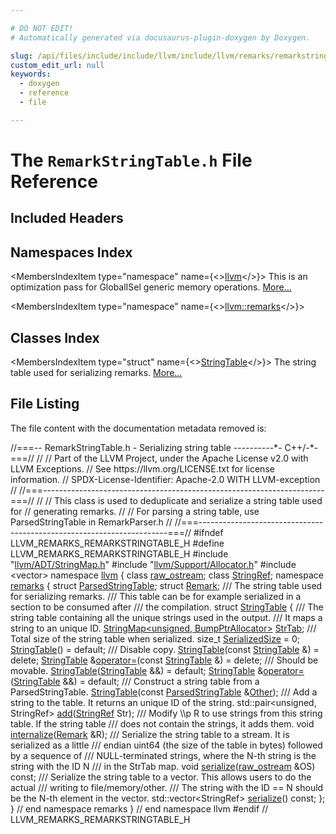 ```yaml
---

# DO NOT EDIT!
# Automatically generated via docusaurus-plugin-doxygen by Doxygen.

slug: /api/files/include/include/llvm/include/llvm/remarks/remarkstringtable-h
custom_edit_url: null
keywords:
  - doxygen
  - reference
  - file

---
```





# The `RemarkStringTable.h` File Reference

<DoxygenPage pluginConfig={pluginConfig}>



## Included Headers

<IncludesList>
<IncludesListItem
  filePath="llvm/ADT/StringMap.h"
  permalink="/docs/api/files/include/include/llvm/include/llvm/adt/stringmap-h"
  isLocal="true" />
<IncludesListItem
  filePath="llvm/Support/Allocator.h"
  permalink="/docs/api/files/include/include/llvm/include/llvm/support/allocator-h"
  isLocal="true" />
<IncludesListItem
  filePath="vector"
  permalink=""
  isLocal="false" />
</IncludesList>

## Namespaces Index

<MembersIndex>

<MembersIndexItem
  type="namespace"
  name={<><a href="/docs/api/namespaces/llvm">llvm</a></>}>
This is an optimization pass for GlobalISel generic memory operations. <a href="/docs/api/namespaces/llvm/#details">More...</a>
</MembersIndexItem>

<MembersIndexItem
  type="namespace"
  name={<><a href="/docs/api/namespaces/llvm/remarks">llvm::remarks</a></>}>
</MembersIndexItem>

</MembersIndex>

## Classes Index

<MembersIndex>

<MembersIndexItem
  type="struct"
  name={<><a href="/docs/api/structs/llvm/remarks/stringtable">StringTable</a></>}>
The string table used for serializing remarks. <a href="/docs/api/structs/llvm/remarks/stringtable/#details">More...</a>
</MembersIndexItem>

</MembersIndex>


## File Listing

The file content with the documentation metadata removed is:

<ProgramListing>

<Link id="l00001" /><CodeLine lineNumber="1"><span class="doxyHighlightComment">//===-- RemarkStringTable.h - Serializing string table ----------&#42;- C++/-&#42;-===//</span></CodeLine>
<Link id="l00002" /><CodeLine lineNumber="2"><span class="doxyHighlightComment">//</span></CodeLine>
<Link id="l00003" /><CodeLine lineNumber="3"><span class="doxyHighlightComment">// Part of the LLVM Project, under the Apache License v2.0 with LLVM Exceptions.</span></CodeLine>
<Link id="l00004" /><CodeLine lineNumber="4"><span class="doxyHighlightComment">// See https://llvm.org/LICENSE.txt for license information.</span></CodeLine>
<Link id="l00005" /><CodeLine lineNumber="5"><span class="doxyHighlightComment">// SPDX-License-Identifier: Apache-2.0 WITH LLVM-exception</span></CodeLine>
<Link id="l00006" /><CodeLine lineNumber="6"><span class="doxyHighlightComment">//</span></CodeLine>
<Link id="l00007" /><CodeLine lineNumber="7"><span class="doxyHighlightComment">//===----------------------------------------------------------------------===//</span></CodeLine>
<Link id="l00008" /><CodeLine lineNumber="8"><span class="doxyHighlightComment">//</span></CodeLine>
<Link id="l00009" /><CodeLine lineNumber="9"><span class="doxyHighlightComment">// This class is used to deduplicate and serialize a string table used for</span></CodeLine>
<Link id="l00010" /><CodeLine lineNumber="10"><span class="doxyHighlightComment">// generating remarks.</span></CodeLine>
<Link id="l00011" /><CodeLine lineNumber="11"><span class="doxyHighlightComment">//</span></CodeLine>
<Link id="l00012" /><CodeLine lineNumber="12"><span class="doxyHighlightComment">// For parsing a string table, use ParsedStringTable in RemarkParser.h</span></CodeLine>
<Link id="l00013" /><CodeLine lineNumber="13"><span class="doxyHighlightComment">//</span></CodeLine>
<Link id="l00014" /><CodeLine lineNumber="14"><span class="doxyHighlightComment">//===----------------------------------------------------------------------===//</span></CodeLine>
<Link id="l00015" /><CodeLine lineNumber="15"></CodeLine>
<Link id="l00016" /><CodeLine lineNumber="16"><span class="doxyHighlightPreprocessor">#ifndef LLVM&#95;REMARKS&#95;REMARKSTRINGTABLE&#95;H</span></CodeLine>
<Link id="l00017" /><CodeLine lineNumber="17"><span class="doxyHighlightPreprocessor">#define LLVM&#95;REMARKS&#95;REMARKSTRINGTABLE&#95;H</span></CodeLine>
<Link id="l00018" /><CodeLine lineNumber="18"></CodeLine>
<Link id="l00019" /><CodeLine lineNumber="19"><span class="doxyHighlightPreprocessor">#include &quot;<a href="/docs/api/files/include/include/llvm/include/llvm/adt/stringmap-h">llvm/ADT/StringMap.h</a>&quot;</span></CodeLine>
<Link id="l00020" /><CodeLine lineNumber="20"><span class="doxyHighlightPreprocessor">#include &quot;<a href="/docs/api/files/include/include/llvm/include/llvm/support/allocator-h">llvm/Support/Allocator.h</a>&quot;</span></CodeLine>
<Link id="l00021" /><CodeLine lineNumber="21"><span class="doxyHighlightPreprocessor">#include &lt;vector&gt;</span></CodeLine>
<Link id="l00022" /><CodeLine lineNumber="22"></CodeLine>
<Link id="l00023" /><CodeLine lineNumber="23"><span class="doxyHighlightKeyword">namespace </span><span class="doxyHighlight"><a href="/docs/api/namespaces/llvm">llvm</a> &#123;</span></CodeLine>
<Link id="l00024" /><CodeLine lineNumber="24"></CodeLine>
<Link id="l00025" /><CodeLine lineNumber="25"><span class="doxyHighlightKeyword">class </span><span class="doxyHighlight"><a href="/docs/api/classes/llvm/raw-ostream">raw&#95;ostream</a>;</span></CodeLine>
<Link id="l00026" /><CodeLine lineNumber="26"><span class="doxyHighlightKeyword">class </span><span class="doxyHighlight"><a href="/docs/api/classes/llvm/stringref">StringRef</a>;</span></CodeLine>
<Link id="l00027" /><CodeLine lineNumber="27"></CodeLine>
<Link id="l00028" /><CodeLine lineNumber="28"><span class="doxyHighlightKeyword">namespace </span><span class="doxyHighlight"><a href="/docs/api/namespaces/llvm/remarks">remarks</a> &#123;</span></CodeLine>
<Link id="l00029" /><CodeLine lineNumber="29"></CodeLine>
<Link id="l00030" /><CodeLine lineNumber="30"><span class="doxyHighlightKeyword">struct </span><span class="doxyHighlight"><a href="/docs/api/structs/llvm/remarks/parsedstringtable">ParsedStringTable</a>;</span></CodeLine>
<Link id="l00031" /><CodeLine lineNumber="31"><span class="doxyHighlightKeyword">struct </span><span class="doxyHighlight"><a href="/docs/api/structs/llvm/remarks/remark">Remark</a>;</span></CodeLine>
<Link id="l00032" /><CodeLine lineNumber="32"></CodeLine>
<Link id="l00033" /><CodeLine lineNumber="33"><span class="doxyHighlightComment">/// The string table used for serializing remarks.</span></CodeLine>
<Link id="l00034" /><CodeLine lineNumber="34"><span class="doxyHighlightComment">/// This table can be for example serialized in a section to be consumed after</span></CodeLine>
<Link id="l00035" /><CodeLine lineNumber="35"><span class="doxyHighlightComment">/// the compilation.</span></CodeLine>
<Link id="l00036" /><CodeLine lineNumber="36" lineLink="/docs/api/structs/llvm/remarks/stringtable"><span class="doxyHighlightKeyword">struct </span><span class="doxyHighlight"><a href="/docs/api/structs/llvm/remarks/stringtable/#a1b672d576b8ec8aba6a7c374f98f0b77">StringTable</a> &#123;</span></CodeLine>
<Link id="l00037" /><CodeLine lineNumber="37"><span class="doxyHighlightComment">  /// The string table containing all the unique strings used in the output.</span></CodeLine>
<Link id="l00038" /><CodeLine lineNumber="38"><span class="doxyHighlightComment">  /// It maps a string to an unique ID.</span></CodeLine>
<Link id="l00039" /><CodeLine lineNumber="39" lineLink="/docs/api/structs/llvm/remarks/stringtable/#a6b9ea0ddb6059ba10219d79eee49ea4a"><span class="doxyHighlight">  <a href="/docs/api/classes/llvm/stringmap">StringMap&lt;unsigned, BumpPtrAllocator&gt;</a> <a href="/docs/api/structs/llvm/remarks/stringtable/#a6b9ea0ddb6059ba10219d79eee49ea4a">StrTab</a>;</span></CodeLine>
<Link id="l00040" /><CodeLine lineNumber="40"><span class="doxyHighlightComment">  /// Total size of the string table when serialized.</span></CodeLine>
<Link id="l00041" /><CodeLine lineNumber="41" lineLink="/docs/api/structs/llvm/remarks/stringtable/#a2f051e00af51868a0ff39edc68c8023c"><span class="doxyHighlight">  </span><span class="doxyHighlightKeywordType">size&#95;t</span><span class="doxyHighlight"> <a href="/docs/api/structs/llvm/remarks/stringtable/#a2f051e00af51868a0ff39edc68c8023c">SerializedSize</a> = 0;</span></CodeLine>
<Link id="l00042" /><CodeLine lineNumber="42"></CodeLine>
<Link id="l00043" /><CodeLine lineNumber="43" lineLink="/docs/api/structs/llvm/remarks/stringtable/#a1b672d576b8ec8aba6a7c374f98f0b77"><span class="doxyHighlight">  <a href="/docs/api/structs/llvm/remarks/stringtable/#a1b672d576b8ec8aba6a7c374f98f0b77">StringTable</a>() = </span><span class="doxyHighlightKeywordFlow">default</span><span class="doxyHighlight">;</span></CodeLine>
<Link id="l00044" /><CodeLine lineNumber="44"></CodeLine>
<Link id="l00045" /><CodeLine lineNumber="45"><span class="doxyHighlightComment">  /// Disable copy.</span></CodeLine>
<Link id="l00046" /><CodeLine lineNumber="46" lineLink="/docs/api/structs/llvm/remarks/stringtable/#adbfbea2198f28e8d9ce1319c57e3b3d6"><span class="doxyHighlight">  <a href="/docs/api/structs/llvm/remarks/stringtable/#adbfbea2198f28e8d9ce1319c57e3b3d6">StringTable</a>(</span><span class="doxyHighlightKeyword">const</span><span class="doxyHighlight"> <a href="/docs/api/structs/llvm/remarks/stringtable/#a1b672d576b8ec8aba6a7c374f98f0b77">StringTable</a> &amp;) = </span><span class="doxyHighlightKeyword">delete</span><span class="doxyHighlight">;</span></CodeLine>
<Link id="l00047" /><CodeLine lineNumber="47" lineLink="/docs/api/structs/llvm/remarks/stringtable/#a9f82b10bdbd6641190831bf7d84f714e"><span class="doxyHighlight">  <a href="/docs/api/structs/llvm/remarks/stringtable/#a1b672d576b8ec8aba6a7c374f98f0b77">StringTable</a> &amp;<a href="/docs/api/structs/llvm/remarks/stringtable/#a9f82b10bdbd6641190831bf7d84f714e">operator=</a>(</span><span class="doxyHighlightKeyword">const</span><span class="doxyHighlight"> <a href="/docs/api/structs/llvm/remarks/stringtable/#a1b672d576b8ec8aba6a7c374f98f0b77">StringTable</a> &amp;) = </span><span class="doxyHighlightKeyword">delete</span><span class="doxyHighlight">;</span></CodeLine>
<Link id="l00048" /><CodeLine lineNumber="48"><span class="doxyHighlightComment">  /// Should be movable.</span></CodeLine>
<Link id="l00049" /><CodeLine lineNumber="49" lineLink="/docs/api/structs/llvm/remarks/stringtable/#a7f4ff68facfd497bc8d98da0fc7b178b"><span class="doxyHighlight">  <a href="/docs/api/structs/llvm/remarks/stringtable/#a7f4ff68facfd497bc8d98da0fc7b178b">StringTable</a>(<a href="/docs/api/structs/llvm/remarks/stringtable/#a1b672d576b8ec8aba6a7c374f98f0b77">StringTable</a> &amp;&amp;) = </span><span class="doxyHighlightKeywordFlow">default</span><span class="doxyHighlight">;</span></CodeLine>
<Link id="l00050" /><CodeLine lineNumber="50" lineLink="/docs/api/structs/llvm/remarks/stringtable/#a2afb4a816099f8ce44ae6ff1361516ef"><span class="doxyHighlight">  <a href="/docs/api/structs/llvm/remarks/stringtable/#a1b672d576b8ec8aba6a7c374f98f0b77">StringTable</a> &amp;<a href="/docs/api/structs/llvm/remarks/stringtable/#a2afb4a816099f8ce44ae6ff1361516ef">operator=</a>(<a href="/docs/api/structs/llvm/remarks/stringtable/#a1b672d576b8ec8aba6a7c374f98f0b77">StringTable</a> &amp;&amp;) = </span><span class="doxyHighlightKeywordFlow">default</span><span class="doxyHighlight">;</span></CodeLine>
<Link id="l00051" /><CodeLine lineNumber="51"></CodeLine>
<Link id="l00052" /><CodeLine lineNumber="52"><span class="doxyHighlightComment">  /// Construct a string table from a ParsedStringTable.</span></CodeLine>
<Link id="l00053" /><CodeLine lineNumber="53"><span class="doxyHighlight">  <a href="/docs/api/structs/llvm/remarks/stringtable/#a1b672d576b8ec8aba6a7c374f98f0b77">StringTable</a>(</span><span class="doxyHighlightKeyword">const</span><span class="doxyHighlight"> <a href="/docs/api/structs/llvm/remarks/parsedstringtable">ParsedStringTable</a> &amp;<a href="/docs/api/namespaces/llvm/#a9eb4f5b98b70ee4fab9614ed58282c1fa6311ae17c1ee52b36e68aaf4ad066387">Other</a>);</span></CodeLine>
<Link id="l00054" /><CodeLine lineNumber="54"></CodeLine>
<Link id="l00055" /><CodeLine lineNumber="55"><span class="doxyHighlightComment">  /// Add a string to the table. It returns an unique ID of the string.</span></CodeLine>
<Link id="l00056" /><CodeLine lineNumber="56"><span class="doxyHighlight">  std::pair&lt;unsigned, StringRef&gt; <a href="/docs/api/structs/llvm/remarks/stringtable/#ae2e87ab6e6926b438f4d10e5ed1f33d6">add</a>(<a href="/docs/api/classes/llvm/stringref">StringRef</a> Str);</span></CodeLine>
<Link id="l00057" /><CodeLine lineNumber="57"><span class="doxyHighlightComment">  /// Modify \\p R to use strings from this string table. If the string table</span></CodeLine>
<Link id="l00058" /><CodeLine lineNumber="58"><span class="doxyHighlightComment">  /// does not contain the strings, it adds them.</span></CodeLine>
<Link id="l00059" /><CodeLine lineNumber="59"><span class="doxyHighlight">  </span><span class="doxyHighlightKeywordType">void</span><span class="doxyHighlight"> <a href="/docs/api/structs/llvm/remarks/stringtable/#a3f58ed47dc2581869528b5478cd04ded">internalize</a>(<a href="/docs/api/structs/llvm/remarks/remark">Remark</a> &amp;R);</span></CodeLine>
<Link id="l00060" /><CodeLine lineNumber="60"><span class="doxyHighlightComment">  /// Serialize the string table to a stream. It is serialized as a little</span></CodeLine>
<Link id="l00061" /><CodeLine lineNumber="61"><span class="doxyHighlightComment">  /// endian uint64 (the size of the table in bytes) followed by a sequence of</span></CodeLine>
<Link id="l00062" /><CodeLine lineNumber="62"><span class="doxyHighlightComment">  /// NULL-terminated strings, where the N-th string is the string with the ID N</span></CodeLine>
<Link id="l00063" /><CodeLine lineNumber="63"><span class="doxyHighlightComment">  /// in the StrTab map.</span></CodeLine>
<Link id="l00064" /><CodeLine lineNumber="64"><span class="doxyHighlight">  </span><span class="doxyHighlightKeywordType">void</span><span class="doxyHighlight"> <a href="/docs/api/structs/llvm/remarks/stringtable/#a2b58d23a2b774b24b57b6207440887af">serialize</a>(<a href="/docs/api/classes/llvm/raw-ostream">raw&#95;ostream</a> &amp;OS) </span><span class="doxyHighlightKeyword">const</span><span class="doxyHighlight">;</span></CodeLine>
<Link id="l00065" /><CodeLine lineNumber="65"><span class="doxyHighlightComment">  /// Serialize the string table to a vector. This allows users to do the actual</span></CodeLine>
<Link id="l00066" /><CodeLine lineNumber="66"><span class="doxyHighlightComment">  /// writing to file/memory/other.</span></CodeLine>
<Link id="l00067" /><CodeLine lineNumber="67"><span class="doxyHighlightComment">  /// The string with the ID == N should be the N-th element in the vector.</span></CodeLine>
<Link id="l00068" /><CodeLine lineNumber="68"><span class="doxyHighlight">  std::vector&lt;StringRef&gt; <a href="/docs/api/structs/llvm/remarks/stringtable/#a2b58d23a2b774b24b57b6207440887af">serialize</a>() </span><span class="doxyHighlightKeyword">const</span><span class="doxyHighlight">;</span></CodeLine>
<Link id="l00069" /><CodeLine lineNumber="69"><span class="doxyHighlight">&#125;;</span></CodeLine>
<Link id="l00070" /><CodeLine lineNumber="70"></CodeLine>
<Link id="l00071" /><CodeLine lineNumber="71"><span class="doxyHighlight">&#125; </span><span class="doxyHighlightComment">// end namespace remarks</span></CodeLine>
<Link id="l00072" /><CodeLine lineNumber="72"><span class="doxyHighlight">&#125; </span><span class="doxyHighlightComment">// end namespace llvm</span></CodeLine>
<Link id="l00073" /><CodeLine lineNumber="73"></CodeLine>
<Link id="l00074" /><CodeLine lineNumber="74"><span class="doxyHighlightPreprocessor">#endif </span><span class="doxyHighlightComment">// LLVM&#95;REMARKS&#95;REMARKSTRINGTABLE&#95;H</span></CodeLine>

</ProgramListing>


</DoxygenPage>
